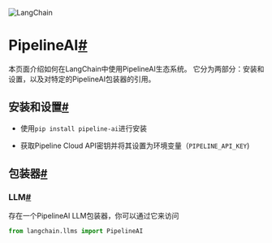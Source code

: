 

<Head>
  <script>
    {
      `(function() {
         var _hmt = _hmt || [];
(function() {
  var hm = document.createElement("script");
  hm.src = "https://hm.baidu.com/hm.js?e60fb290e204e04c5cb6f79b0ac1e697";
  var s = document.getElementsByTagName("script")[0]; 
  s.parentNode.insertBefore(hm, s);
})();
       })();`
    }
  </script>
</Head>

![LangChain](https://pica.zhimg.com/50/v2-56e8bbb52aa271012541c1fe1ceb11a2_r.gif)





PipelineAI[#](#pipelineai "本标题的永久链接")
=====================================

本页面介绍如何在LangChain中使用PipelineAI生态系统。
它分为两部分：安装和设置，以及对特定的PipelineAI包装器的引用。

安装和设置[#](#installation-and-setup "本标题的永久链接")
--------------------------------------------

* 使用`pip install pipeline-ai`进行安装

* 获取Pipeline Cloud API密钥并将其设置为环境变量（`PIPELINE_API_KEY`)

包装器[#](#wrappers "本标题的永久链接")
----------------------------

### LLM[#](#llm "本标题的永久链接")

存在一个PipelineAI LLM包装器，你可以通过它来访问

```  python
from langchain.llms import PipelineAI

```

